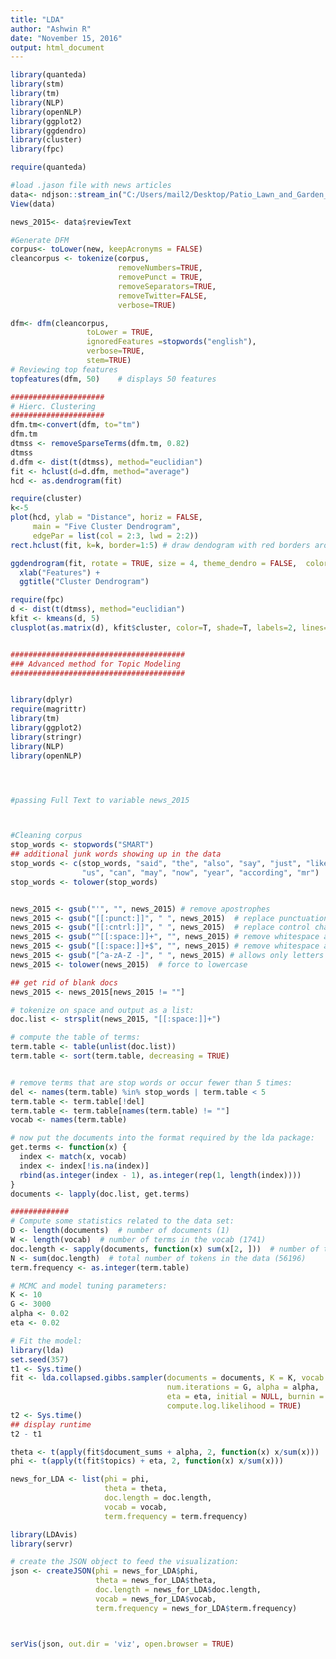 ---
title: "LDA"
author: "Ashwin R"
date: "November 15, 2016"
output: html_document
---

```{r setup, include=FALSE}
library(quanteda)
library(stm)
library(tm)
library(NLP)
library(openNLP)
library(ggplot2)
library(ggdendro)
library(cluster)
library(fpc)  

require(quanteda)

#load .jason file with news articles
data<- ndjson::stream_in("C:/Users/mail2/Desktop/Patio_Lawn_and_Garden_5.json")
View(data)

news_2015<- data$reviewText

#Generate DFM
corpus<- toLower(new, keepAcronyms = FALSE) 
cleancorpus <- tokenize(corpus, 
                        removeNumbers=TRUE,  
                        removePunct = TRUE,
                        removeSeparators=TRUE,
                        removeTwitter=FALSE,
                        verbose=TRUE)

dfm<- dfm(cleancorpus,
                 toLower = TRUE, 
                 ignoredFeatures =stopwords("english"), 
                 verbose=TRUE, 
                 stem=TRUE)
# Reviewing top features
topfeatures(dfm, 50)    # displays 50 features

#####################
# Hierc. Clustering 
#####################
dfm.tm<-convert(dfm, to="tm")
dfm.tm
dtmss <- removeSparseTerms(dfm.tm, 0.82)
dtmss
d.dfm <- dist(t(dtmss), method="euclidian")
fit <- hclust(d=d.dfm, method="average")
hcd <- as.dendrogram(fit)

require(cluster)
k<-5
plot(hcd, ylab = "Distance", horiz = FALSE, 
     main = "Five Cluster Dendrogram", 
     edgePar = list(col = 2:3, lwd = 2:2))
rect.hclust(fit, k=k, border=1:5) # draw dendogram with red borders around the 5 clusters

ggdendrogram(fit, rotate = TRUE, size = 4, theme_dendro = FALSE,  color = "blue") +
  xlab("Features") + 
  ggtitle("Cluster Dendrogram")

require(fpc)   
d <- dist(t(dtmss), method="euclidian")   
kfit <- kmeans(d, 5)   
clusplot(as.matrix(d), kfit$cluster, color=T, shade=T, labels=2, lines=0)


#######################################
### Advanced method for Topic Modeling
#######################################


library(dplyr)
require(magrittr)
library(tm)
library(ggplot2)
library(stringr)
library(NLP)
library(openNLP)




#passing Full Text to variable news_2015



#Cleaning corpus
stop_words <- stopwords("SMART")
## additional junk words showing up in the data
stop_words <- c(stop_words, "said", "the", "also", "say", "just", "like","for", 
                "us", "can", "may", "now", "year", "according", "mr")
stop_words <- tolower(stop_words)


news_2015 <- gsub("'", "", news_2015) # remove apostrophes
news_2015 <- gsub("[[:punct:]]", " ", news_2015)  # replace punctuation with space
news_2015 <- gsub("[[:cntrl:]]", " ", news_2015)  # replace control characters with space
news_2015 <- gsub("^[[:space:]]+", "", news_2015) # remove whitespace at beginning of documents
news_2015 <- gsub("[[:space:]]+$", "", news_2015) # remove whitespace at end of documents
news_2015 <- gsub("[^a-zA-Z -]", " ", news_2015) # allows only letters
news_2015 <- tolower(news_2015)  # force to lowercase

## get rid of blank docs
news_2015 <- news_2015[news_2015 != ""]

# tokenize on space and output as a list:
doc.list <- strsplit(news_2015, "[[:space:]]+")

# compute the table of terms:
term.table <- table(unlist(doc.list))
term.table <- sort(term.table, decreasing = TRUE)


# remove terms that are stop words or occur fewer than 5 times:
del <- names(term.table) %in% stop_words | term.table < 5
term.table <- term.table[!del]
term.table <- term.table[names(term.table) != ""]
vocab <- names(term.table)

# now put the documents into the format required by the lda package:
get.terms <- function(x) {
  index <- match(x, vocab)
  index <- index[!is.na(index)]
  rbind(as.integer(index - 1), as.integer(rep(1, length(index))))
}
documents <- lapply(doc.list, get.terms)

#############
# Compute some statistics related to the data set:
D <- length(documents)  # number of documents (1)
W <- length(vocab)  # number of terms in the vocab (1741)
doc.length <- sapply(documents, function(x) sum(x[2, ]))  # number of tokens per document [312, 288, 170, 436, 291, ...]
N <- sum(doc.length)  # total number of tokens in the data (56196)
term.frequency <- as.integer(term.table) 

# MCMC and model tuning parameters:
K <- 10
G <- 3000
alpha <- 0.02
eta <- 0.02

# Fit the model:
library(lda)
set.seed(357)
t1 <- Sys.time()
fit <- lda.collapsed.gibbs.sampler(documents = documents, K = K, vocab = vocab, 
                                   num.iterations = G, alpha = alpha, 
                                   eta = eta, initial = NULL, burnin = 0,
                                   compute.log.likelihood = TRUE)
t2 <- Sys.time()
## display runtime
t2 - t1  

theta <- t(apply(fit$document_sums + alpha, 2, function(x) x/sum(x)))
phi <- t(apply(t(fit$topics) + eta, 2, function(x) x/sum(x)))

news_for_LDA <- list(phi = phi,
                     theta = theta,
                     doc.length = doc.length,
                     vocab = vocab,
                     term.frequency = term.frequency)

library(LDAvis)
library(servr)

# create the JSON object to feed the visualization:
json <- createJSON(phi = news_for_LDA$phi, 
                   theta = news_for_LDA$theta, 
                   doc.length = news_for_LDA$doc.length, 
                   vocab = news_for_LDA$vocab, 
                   term.frequency = news_for_LDA$term.frequency)



serVis(json, out.dir = 'viz', open.browser = TRUE)

```


